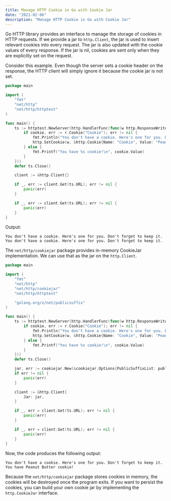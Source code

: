 ```yaml
---
title: Manage HTTP Cookie in Go with Cookie Jar
date: "2021-02-06"
description: "Manage HTTP Cookie in Go with Cookie Jar"
---
```


Go HTTP library provides an interface to manage the storage of cookies in HTTP requests.
If we provide a jar to `http.Client`, the jar is used to insert relevant cookies into every request.
The jar is also updated with the cookie values of every response.
If the jar is nil, cookies are sent only when they are explicitly set on the request.

Consider this example. Even though the server sets a cookie header on the response, the HTTP client will simply ignore it because the cookie jar is not set.

```go
package main

import (
	"fmt"
	"net/http"
	"net/http/httptest"
)

func main() {
	ts := httptest.NewServer(http.HandlerFunc(func(w http.ResponseWriter, r *http.Request) {
		if cookie, err := r.Cookie("Cookie"); err != nil {
			fmt.Println("You don't have a cookie. Here's one for you. Don't forget to keep it.")
			http.SetCookie(w, &http.Cookie{Name: "Cookie", Value: "Peanut Butter"})
		} else {
			fmt.Printf("You have %s cookie!\n", cookie.Value)
		}
	}))
	defer ts.Close()

	client := &http.Client{}

	if _, err := client.Get(ts.URL); err != nil {
		panic(err)
	}

	if _, err := client.Get(ts.URL); err != nil {
		panic(err)
	}
}

```

Output:

```
You don't have a cookie. Here's one for you. Don't forget to keep it.
You don't have a cookie. Here's one for you. Don't forget to keep it.
```

The `net/http/cookiejar` package provides in-memory CookieJar implementation.
We can use that as the jar on the `http.Client`.

```go
package main

import (
	"fmt"
	"net/http"
	"net/http/cookiejar"
	"net/http/httptest"

	"golang.org/x/net/publicsuffix"
)

func main() {
	ts := httptest.NewServer(http.HandlerFunc(func(w http.ResponseWriter, r *http.Request) {
		if cookie, err := r.Cookie("Cookie"); err != nil {
			fmt.Println("You don't have a cookie. Here's one for you. Don't forget to keep it.")
			http.SetCookie(w, &http.Cookie{Name: "Cookie", Value: "Peanut Butter"})
		} else {
			fmt.Printf("You have %s cookie!\n", cookie.Value)
		}
	}))
	defer ts.Close()

	jar, err := cookiejar.New(&cookiejar.Options{PublicSuffixList: publicsuffix.List})
	if err != nil {
		panic(err)
	}

	client := &http.Client{
		Jar: jar,
	}

	if _, err = client.Get(ts.URL); err != nil {
		panic(err)
	}

	if _, err = client.Get(ts.URL); err != nil {
		panic(err)
	}
}
```

Now, the code produces the following output:

```
You don't have a cookie. Here's one for you. Don't forget to keep it.
You have Peanut Butter cookie!
```

Because the `net/http/cookiejar` package stores cookies in memory, the cookies will be destroyed once the program exits.
If you want to persist the cookies, you can build your own cookie jar by implementing the `http.CookieJar` interface.
